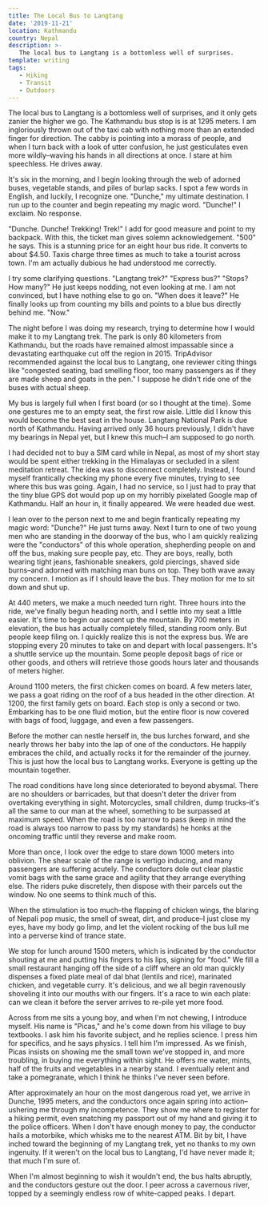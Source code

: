 ```yaml
---
title: The Local Bus to Langtang
date: '2019-11-21'
location: Kathmandu
country: Nepal
description: >-
   The local bus to Langtang is a bottomless well of surprises.
template: writing
tags:
   - Hiking
   - Transit
   - Outdoors
---
```


The local bus to Langtang is a bottomless well of surprises, and it only gets
zanier the higher we go. The Kathmandu bus stop is is at 1295 meters. I am
ingloriously thrown out of the taxi cab with nothing more than an extended
finger for direction. The cabby is pointing into a morass of people, and when I
turn back with a look of utter confusion, he just gesticulates even more
wildly–waving his hands in all directions at once. I stare at him speechless. He
drives away.

It's six in the morning, and I begin looking through the web of adorned buses,
vegetable stands, and piles of burlap sacks. I spot a few words in English, and
luckily, I recognize one. "Dunche," my ultimate destination. I run up to the
counter and begin repeating my magic word. "Dunche!" I exclaim. No response.

"Dunche. Dunche! Trekking! Trek!" I add for good measure and point to my
backpack. With this, the ticket man gives solemn acknowledgement. "500" he says.
This is a stunning price for an eight hour bus ride. It converts to about $4.50.
Taxis charge three times as much to take a tourist across town. I'm am actually
dubious he had understood me correctly.

I try some clarifying questions. "Langtang trek?" "Express bus?" "Stops? How
many?" He just keeps nodding, not even looking at me. I am not convinced, but I
have nothing else to go on. "When does it leave?" He finally looks up from
counting my bills and points to a blue bus directly behind me. "Now."

The night before I was doing my research, trying to determine how I would make
it to my Langtang trek. The park is only 80 kilometers from Kathmandu, but the
roads have remained almost impassable since a devastating earthquake cut off the
region in 2015. TripAdvisor recommended against the local bus to Langtang, one
reviewer citing things like "congested seating, bad smelling floor, too many
passengers as if they are made sheep and goats in the pen." I suppose he didn't
ride one of the buses with actual sheep.

My bus is largely full when I first board (or so I thought at the time). Some
one gestures me to an empty seat, the first row aisle. Little did I know this
would become the best seat in the house. Langtang National Park is due north of
Kathmandu. Having arrived only 36 hours previously, I didn't have my bearings in
Nepal yet, but I knew this much–I am supposed to go north.

I had decided not to buy a SIM card while in Nepal, as most of my short stay
would be spent either trekking in the Himalayas or secluded in a silent
meditation retreat. The idea was to disconnect completely. Instead, I found
myself frantically checking my phone every five minutes, trying to see where
this bus was going. Again, I had no service, so I just had to pray that the tiny
blue GPS dot would pop up on my horribly pixelated Google map of Kathmandu. Half
an hour in, it finally appeared. We were headed due west.

I lean over to the person next to me and begin frantically repeating my magic
word: "Dunche?" He just turns away. Next I turn to one of two young men who are
standing in the doorway of the bus, who I am quickly realizing were the
"conductors" of this whole operation, shepherding people on and off the bus,
making sure people pay, etc. They are boys, really, both wearing tight jeans,
fashionable sneakers, gold piercings, shaved side burns–and adorned with
matching man buns on top. They both wave away my concern. I motion as if I
should leave the bus. They motion for me to sit down and shut up.

At 440 meters, we make a much needed turn right. Three hours into the ride,
we've finally begun heading north, and I settle into my seat a little easier.
It's time to begin our ascent up the mountain. By 700 meters in elevation, the
bus has actually completely filled, standing room only. But people keep filing
on. I quickly realize this is not the express bus. We are stopping every 20
minutes to take on and depart with local passengers. It's a shuttle service up
the mountain. Some people deposit bags of rice or other goods, and others will
retrieve those goods hours later and thousands of meters higher.

Around 1100 meters, the first chicken comes on board. A few meters later, we
pass a goat riding on the roof of a bus headed in the other direction. At 1200,
the first family gets on board. Each stop is only a second or two. Embarking has
to be one fluid motion, but the entire floor is now covered with bags of food,
luggage, and even a few passengers.

Before the mother can nestle herself in, the bus lurches forward, and she nearly
throws her baby into the lap of one of the conductors. He happily embraces the
child, and actually rocks it for the remainder of the journey. This is just how
the local bus to Langtang works. Everyone is getting up the mountain together.

The road conditions have long since deteriorated to beyond abysmal. There are no
shoulders or barricades, but that doesn't deter the driver from overtaking
everything in sight. Motorcycles, small children, dump trucks–it's all the same
to our man at the wheel, something to be surpassed at maximum speed. When the
road is too narrow to pass (keep in mind the road is always too narrow to pass
by my standards) he honks at the oncoming traffic until they reverse and make
room.

More than once, I look over the edge to stare down 1000 meters into oblivion.
The shear scale of the range is vertigo inducing, and many passengers are
suffering acutely. The conductors dole out clear plastic vomit bags with the
same grace and agility that they arrange everything else. The riders puke
discretely, then dispose with their parcels out the window. No one seems to
think much of this.

When the stimulation is too much–the flapping of chicken wings, the blaring of
Nepali pop music, the smell of sweat, dirt, and produce–I just close my eyes,
have my body go limp, and let the violent rocking of the bus lull me into a
perverse kind of trance state.

We stop for lunch around 1500 meters, which is indicated by the conductor
shouting at me and putting his fingers to his lips, signing for "food." We fill
a small restaurant hanging off the side of a cliff where an old man quickly
dispenses a fixed plate meal of dal bhat (lentils and rice), marinated chicken,
and vegetable curry. It's delicious, and we all begin ravenously shoveling it
into our mouths with our fingers. It's a race to win each plate: can we clean it
before the server arrives to re-pile yet more food.

Across from me sits a young boy, and when I'm not chewing, I introduce myself.
His name is "Picas," and he's come down from his village to buy textbooks. I ask
him his favorite subject, and he replies science. I press him for specifics, and
he says physics. I tell him I'm impressed. As we finish, Picas insists on
showing me the small town we've stopped in, and more troubling, in buying me
everything within sight. He offers me water, mints, half of the fruits and
vegetables in a nearby stand. I eventually relent and take a pomegranate, which
I think he thinks I've never seen before.

After approximately an hour on the most dangerous road yet, we arrive in Dunche,
1995 meters, and the conductors once again spring into action–ushering me
through my incompetence. They show me where to register for a hiking permit,
even snatching my passport out of my hand and giving it to the police officers.
When I don't have enough money to pay, the conductor hails a motorbike, which
whisks me to the nearest ATM. Bit by bit, I have inched toward the beginning of
my Langtang trek, yet no thanks to my own ingenuity. If it weren't on the local
bus to Langtang, I'd have never made it; that much I'm sure of.

When I'm almost beginning to wish it wouldn't end, the bus halts abruptly, and
the conductors gesture out the door. I peer across a cavernous river, topped by
a seemingly endless row of white-capped peaks. I depart.
